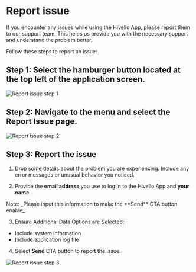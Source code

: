 
# Report issue

If you encounter any issues while using the Hivello App, please report them to our support team. This helps us provide you with the necessary support and understand the problem better.

Follow these steps to report an issue:

## Step 1: Select the hamburger button located at the top left of the application screen.

![Report issue step 1](/images/report-issue/step-1.png)

## Step 2: Navigate to the menu and select the **Report Issue** page.

![Report issue step 2](/images/report-issue/step-2.png)

## Step 3: Report the issue

1. Drop some details about the problem you are experiencing. Include any error messages or unusual behavior you noticed.

2. Provide the **email address** you use to log in to the Hivello App and **your name**.
<Callout type="info" emoji="ℹ️">
  Note: _Please input this information to make the **Send** CTA button enable_
</Callout>

3. Ensure Additional Data Options are Selected:
  - Include system information
  - Include application log file

4. Select **Send** CTA button to report the issue.

![Report issue step 3](/images/report-issue/step-3.png)